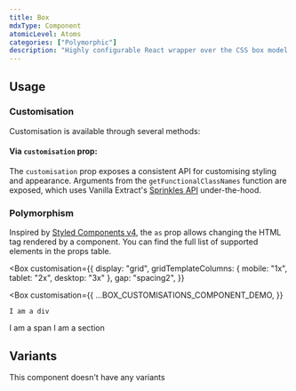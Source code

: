 ```yaml
---
title: Box
mdxType: Component
atomicLevel: Atoms
categories: ["Polymorphic"]
description: "Highly configurable React wrapper over the CSS box model."
---
```



## Usage

### Customisation

Customisation is available through several methods:

#### Via `customisation` prop:

The `customisation` prop exposes a consistent API for customising styling and
appearance. Arguments from the `getFunctionalClassNames` function are exposed,
which uses Vanilla Extract's
[Sprinkles API](https://vanilla-extract.style/documentation/sprinkles-api/)
under-the-hood.

### Polymorphism

Inspired by
[Styled Components v4](https://medium.com/styled-components/announcing-styled-components-v4-better-faster-stronger-3fe1aba1a112),
the `as` prop allows changing the HTML tag rendered by a component. You can find
the full list of supported elements in the props table.

<Box
  customisation={{
    display: "grid",
    gridTemplateColumns: { mobile: "1x", tablet: "2x", desktop: "3x" },
    gap: "spacing2",
  }}
>
  <Box
    customisation={{
      ...BOX_CUSTOMISATIONS_COMPONENT_DEMO,
    }}
  >
    I am a div
  </Box>
  <Box
    customisation={{
      ...BOX_CUSTOMISATIONS_COMPONENT_DEMO,
    }}
    as="span"
  >
    I am a span
  </Box>
  <Box
    customisation={{
      ...BOX_CUSTOMISATIONS_COMPONENT_DEMO,
    }}
    as="section"
  >
    I am a section
  </Box>
</Box>

## Variants

This component doesn't have any variants
